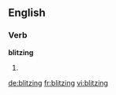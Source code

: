 ==English==

===Verb===
'''blitzing'''
# {{present participle of|blitz}}

[[de:blitzing]]
[[fr:blitzing]]
[[vi:blitzing]]